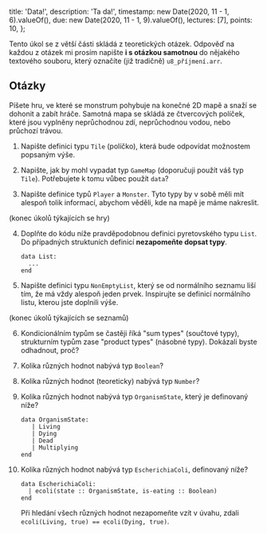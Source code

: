   title: 'Data!',
  description: 'Ta da!',
  timestamp: new Date(2020, 11 - 1, 6).valueOf(),
  due: new Date(2020, 11 - 1, 9).valueOf(),
  lectures: [7],
  points: 10,
};

Tento úkol se z větší části skládá z teoretických otázek. Odpověď na každou z otázek mi prosím napište **i s otázkou samotnou** do nějakého textového souboru, který označíte (již tradičně) `u8_příjmení.arr`.

## Otázky

Píšete hru, ve které se monstrum pohybuje na konečné 2D mapě a snaží se dohonit a zabít hráče. Samotná mapa se skládá ze čtvercových políček, které jsou vyplněny neprůchodnou zdí, neprůchodnou vodou, nebo průchozí trávou.

1. Napište definici typu `Tile` (políčko), která bude odpovídat možnostem popsaným výše.

2. Napište, jak by mohl vypadat typ `GameMap` (doporučuji použít váš typ `Tile`). Potřebujete k tomu vůbec použít `data`?

3. Napište definice typů `Player` a `Monster`. Tyto typy by v sobě měli mít alespoň tolik informací, abychom věděli, kde na mapě je máme nakreslit.

(konec úkolů týkajících se hry)

4. Doplňte do kódu níže pravděpodobnou definici pyretovského typu `List`. Do případných struktuních definicí **nezapomeňte dopsat typy**.

   ```
   data List:
     ...
   end
   ```

5. Napište definici typu `NonEmptyList`, který se od normálního seznamu liší tím, že má vždy alespoň jeden prvek. Inspirujte se definicí normálního listu, kterou jste doplnili výše.

(konec úkolů týkajících se seznamů)

6. Kondicionálním typům se častěji říká "sum types" (součtové typy), strukturním typům zase "product types" (násobné typy). Dokázali byste odhadnout, proč?

7. Kolika různých hodnot nabývá typ `Boolean`?

8. Kolika různých hodnot (teoreticky) nabývá typ `Number`?

9. Kolika různých hodnot nabývá typ `OrganismState`, který je definovaný níže?

   ```
   data OrganismState:
      | Living
      | Dying
      | Dead
      | Multiplying
   end
   ```

10. Kolika různých hodnot nabývá typ `EscherichiaColi`, definovaný níže?

    ```
    data EscherichiaColi:
      | ecoli(state :: OrganismState, is-eating :: Boolean)
    end
    ```

    Při hledání všech různých hodnot nezapomeňte vzít v úvahu, zdali `ecoli(Living, true) == ecoli(Dying, true)`.
